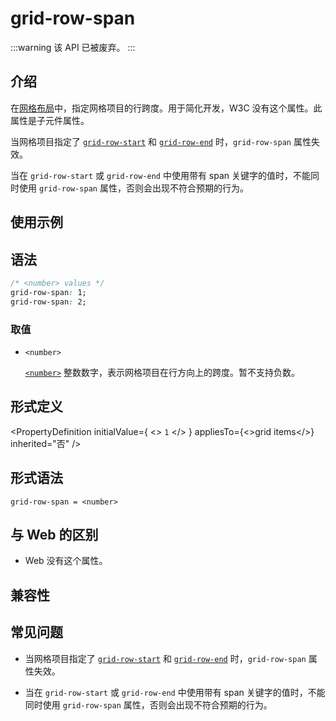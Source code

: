 
# <Deprecated /> grid-row-span

:::warning
该 API 已被废弃。
:::

## 介绍

在[网格布局](guide/ui/layout/grid-layout.mdx)中，指定网格项目的行跨度。用于简化开发，W3C 没有这个属性。此属性是子元件属性。

当网格项目指定了 [`grid-row-start`](./grid-row-start.mdx) 和 [`grid-row-end`](./grid-row-end.mdx) 时，`grid-row-span` 属性失效。

当在 `grid-row-start` 或 `grid-row-end` 中使用带有 span 关键字的值时，不能同时使用 `grid-row-span` 属性，否则会出现不符合预期的行为。

## 使用示例


<Go
  example="css-api"
  defaultFile="src/grid-row-span/App.tsx"
  img="/assets/doc/css/grid-row-span.png"
  defaultEntryFile="dist/grid-row-span.lynx.bundle"
  entry="src/grid-row-span"
/>

## 语法

```css
/* <number> values */
grid-row-span: 1;
grid-row-span: 2;
```

### 取值

- `<number>`

  [`<number>`](api/css/data-type/number.mdx) 整数数字，表示网格项目在行方向上的跨度。暂不支持负数。

## 形式定义


<PropertyDefinition
  initialValue={
    <>
      <code>1</code>
    </>
  }
  appliesTo={<>grid items</>}
  inherited="否"
/>

## 形式语法

```
grid-row-span = <number>
```

## 与 Web 的区别

- Web 没有这个属性。

## 兼容性


<LegacyCompatTable metadata="css/properties/grid-row-span" />

## 常见问题

- 当网格项目指定了 [`grid-row-start`](./grid-row-start.mdx) 和 [`grid-row-end`](./grid-row-end.mdx) 时，`grid-row-span` 属性失效。

- 当在 `grid-row-start` 或 `grid-row-end` 中使用带有 span 关键字的值时，不能同时使用 `grid-row-span` 属性，否则会出现不符合预期的行为。
